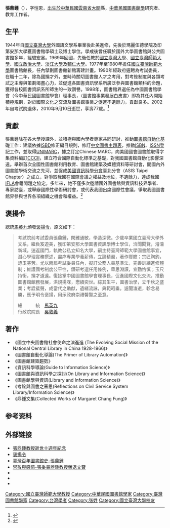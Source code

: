 {{Infobox_officeholder
| name = 張鼎鍾
| image name =
| width =
| now = 
| period =
| party =中國國民黨
| Sex =女 
| 國籍 = {{ROC}}
| Native place =
| place of birth = 中華民國[[雲南省|雲南省]][[大關縣|大關縣]]
| date of birth = {{Birth date|1934|02|04}}
| 配偶= 馮源泉(1960年6月25日)
| 父母= [[張維翰|張維翰]](父)<br>仲文慶(母)
| 子女=長女 馮美孫<br>次女 馮敏孫<br>長子 馮炳孫
| educate =
*[[國立臺灣大學|國立臺灣大學]]外文學系畢業<br><span style="color: blue;">(1955年)</span>
*美國[[瑪麗伍德學院|瑪麗伍德學院]]圖書館研究所碩士<br><span style="color: blue;">(1959年)</span>
*美國[[印第安納大學|印第安納大學]]圖書館學研究所博士<br><span style="color: blue;">(1983年)</span>
| past =
|date of death={{death date and age|2010|9|10|1934|02|04}}
|place of death = {{ROC}}
}}

'''張鼎鍾'''（{{bd|1934年|02月04日|2010年|9月10日|catIdx=C張}}），字愷恩，[[中國|出生於中華民國]][[雲南|雲南省]][[大關|大關]]縣，[[中華民國|中華民國]][[圖書館學|圖書館學]]研究者、教育工作者。

==生平==
1944年自[[國立臺灣大學|國立臺灣大學]]外國語文學系畢業後赴美進修，先後於瑪麗伍德學院及印第安那大學獲圖書館學碩士及博士學位。學成後曾任職於國外大學圖書館與公共圖書館多年，經驗宏富。1969年回國，先後任教於[[國立臺灣大學|國立臺灣大學]]、[[國立臺灣師範大學|國立臺灣師範大學]]、[[國立政治大學|國立政治大學]]、[[淡江大學|淡江大學]]及[[輔仁大學|輔仁大學]]。1977年至1980年擔任[[國立臺灣師範大學|國立臺灣師範大學]]圖書館館長，任內擘劃圖書館新館籌建計畫。1990年經政府遴聘為考試委員，在職十二年，除為國掄才外，並時時關切圖書館人才之考用，對考銓制度與各類考試之主導與策劃竭盡心力，並促進各圖書資訊學系所廣泛參與圖書館類科的命題，獲得各校圖書資訊系所師生的一致讚譽。1998年，圖書館界選任為中國圖書館學會（今中華民國圖書館學會）理事長，〈圖書館事業發展白皮書〉即為其任內開始積極規劃，對於國際文化之交流及圖書館事業之促進不遺餘力，貢獻良多。2002年自考試院退休，2010年9月10日逝世，享壽77歲。<ref>{{cite web| url=http://lac4.glis.ntnu.edu.tw/admin/ArticleFolder/1/155%E6%9C%9F/%E6%9C%83%E8%A8%8A-155%E6%9C%9F-01-4.pdf| title=秋風秋雨憶故人 悼念張委員鼎鍾教授| author=汪雁秋}}{{Dead link}}</ref>

==貢獻==
張鼎鍾除在各大學授課外，並積極與國內學者專家共同研討，推動[[圖書館自動化|圖書館自動化]]基礎工作：建議依據[[ISBD|ISBD]]修正編目規則，修訂[[中文圖書主題表|中文圖書主題表]]，推動[[国际标准书号|ISBN]]、[[國際標準期刊號|ISSN]]登記工作，並取得[[UNIMARC|UNIMARC]]，據之訂定Chinese MARC，向美國國會圖書館取得字集資料編訂[[CCCII|CCCII]]，建立符合國際自動化標準之基礎，對我國圖書館自動化影響深遠。舉辦首次全國性圖書館利用教育、圖書館建築及媒體資料等研討會，開國內外圖書館學術交流之先河，並促成[[美國資訊科學分會|美國資訊科學分會]]臺北分會（ASIS Taipei Chapter）之成立，對爭取我國在國際會議之權益及地位，不遺餘力，達成我國[[IFLA|IFLA]]會籍問題之協定。多年來，她不僅多次邀請國外圖書館與資訊科技界學者、專家訪臺，或舉辦國際性學術研討會，或代表我國出席國際性會議，爭取我國圖書館界參與世界各項組織之機會和權益。<ref>{{cite web| url=http://lac4.glis.ntnu.edu.tw/admin/ArticleFolder/1/155%E6%9C%9F/%E6%9C%83%E8%A8%8A-155%E6%9C%9F-01-1.pdf| title=馮母張前考試委員鼎鍾行狀}}{{Dead link}}</ref>
==褒揚令==
總統[[馬英九|馬英九]]頒發[[褒揚令|褒揚令]]，原文如下：
<blockquote style="border: 1px solid blue; padding: 0.5em 0.8em;">
考試院前考試委員張鼎鍾，閑雅通敏，學造深微。少歲卒業國立臺灣大學外文系，繼負笈遊美，獲印第安那大學圖書資訊學博士學位，洽聞閎覽，濬瀹新域。遄返國門，執教公私立知名大學，嗣主持臺灣師範大學圖書館事宜，潛心學理實務撰述，盡瘁專業學養薪傳，立論精嚴，著作豐贍；宗匠陶鈞，琢玉芬芳。尤以兩屆考試委員任內，擬訂公務人員基準法，完善訓練進修體制；維護國考制度公平性，鑽研考選任用條例，覃思淵謨，宣勤恪慎；玉尺持衡，掄才道遠。復接掌中國圖書館學會理事長，促進國際文化交流，推動圖書館館務發展，洪規揚庥，懋績奕世。綜其生平，圖書治學，立千秋之盛業；考詮蜚聲，成當代之勛猷，遺緒流詠，典範昭垂。遽聞溘逝，軫念曷勝，應予明令褒揚，用示政府崇禮馨賢之至意。<br>
<p align=right>總　　　統　[[馬英九|馬英九]]　　　　<br>
行政院院長　[[吳敦義|吳敦義]]　　　　</p>
</blockquote>
==著作==
* 《國立中央圖書館社會使命之演進進 (The Evolving Social Mission of the National Central Library in China 1928-1966)》
*《圖書館自動化導論(The Primer of Library Automation)》
*《圖書館建築趨勢》
*《資訊科學導論(Guide to Information Science)》
*《圖書館與資訊科學之探討(On Library and Information Science)》
*《圖書館學與資訊(Library and Information Science)》
*《考銓與圖書之審思(Reflections on Civil Service System Library/Information Science)》
*《鼎鍾文集(Collected Works of Margaret Chang Fung)》
== 参考资料 ==
{{reflist}}

== 外部链接 ==
*[http://archives.lib.ntnu.edu.tw/exhibitions/MargaretChangFung/ 張鼎鍾教授逝世十週年紀念] {{Wayback|url=http://archives.lib.ntnu.edu.tw/exhibitions/MargaretChangFung/ |date=20210421090143 }}
*[https://www.president.gov.tw/Page/80?DeteailNo=1&Keywords=%e5%bc%b5%e9%bc%8e%e9%8d%be 褒揚令]
*[http://tlh.lias.nccu.edu.tw/dspace/handle/lias/1349 臺灣百年圖書館史-張鼎鍾]
*[http://archives.lib.ntnu.edu.tw/exhibitions/MargaretChangFung/book.jsp 崇敬與感憶-張委員鼎鍾教授榮退文薈]
*{{cite web|title=王錫璋，永遠的張館長—敬悼鼎鍾教授|url=http://lac4.glis.ntnu.edu.tw/admin/ArticleFolder/1/155期/會訊-155期-01-7.pdf}}{{Dead link}}
*{{cite web|title=吳美美(2010)。懷念張鼎鍾老師。中華民國圖書館學會會訊，18卷2期（155），頁23-24。|url=http://lac4.glis.ntnu.edu.tw/admin/ArticleFolder/1/155%E6%9C%9F/%E6%9C%83%E8%A8%8A-155%E6%9C%9F-01-9.pdf}}{{Dead link}}
*{{cite web|title=顧敏，張鼎鍾教授對臺灣圖書館事業的貢獻|url=http://isbn.ncl.edu.tw/NEW_ISBNNet/C00_index.php?&Pfile=1992&KeepThis=true&TB_iframe=true&width=900&height=650}}
[[Category:國立臺灣師範大學教授|Category:國立臺灣師範大學教授]]
[[Category:中華民國圖書館學家|Category:中華民國圖書館學家]]
[[Category:臺灣圖書館學家|Category:臺灣圖書館學家]]
[[Category:台灣學者|Category:台灣學者]]
[[Category:张姓|Category:张姓]]
[[Category:國立臺灣大學校友|Category:國立臺灣大學校友]]